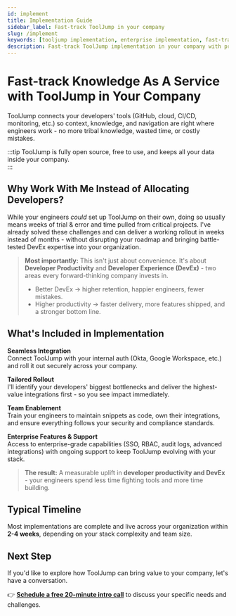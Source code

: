 ```yaml
---
id: implement
title: Implementation Guide
sidebar_label: Fast-track ToolJump in your company
slug: /implement
keywords: [tooljump implementation, enterprise implementation, fast-track tooljump, company deployment, professional services]
description: Fast-track ToolJump implementation in your company with professional services, custom integrations, and enterprise deployment support for engineering teams.
---
```


# Fast-track Knowledge As A Service with ToolJump in Your Company

ToolJump connects your developers' tools (GitHub, cloud, CI/CD, monitoring, etc.) so context, knowledge, and navigation are right where engineers work - no more tribal knowledge, wasted time, or costly mistakes.

:::tip
ToolJump is fully open source, free to use, and keeps all your data inside your company.  
:::

## Why Work With Me Instead of Allocating Developers?

While your engineers *could* set up ToolJump on their own, doing so usually means weeks of trial & error and time pulled from critical projects. I've already solved these challenges and can deliver a working rollout in weeks instead of months - without disrupting your roadmap and bringing battle-tested DevEx expertise into your organization.

> **Most importantly:** This isn't just about convenience. It's about **Developer Productivity** and **Developer Experience (DevEx)** - two areas every forward-thinking company invests in.
> - Better DevEx → higher retention, happier engineers, fewer mistakes.  
> - Higher productivity → faster delivery, more features shipped, and a stronger bottom line.

## What's Included in Implementation

**Seamless Integration**  
Connect ToolJump with your internal auth (Okta, Google Workspace, etc.) and roll it out securely across your company.

**Tailored Rollout**  
I'll identify your developers' biggest bottlenecks and deliver the highest-value integrations first - so you see impact immediately.

**Team Enablement**  
Train your engineers to maintain snippets as code, own their integrations, and ensure everything follows your security and compliance standards.

**Enterprise Features & Support**  
Access to enterprise-grade capabilities (SSO, RBAC, audit logs, advanced integrations) with ongoing support to keep ToolJump evolving with your stack.

> **The result:** A measurable uplift in **developer productivity and DevEx** - your engineers spend less time fighting tools and more time building.

## Typical Timeline

Most implementations are complete and live across your organization within **2-4 weeks**, depending on your stack complexity and team size.

## Next Step

If you'd like to explore how ToolJump can bring value to your company, let's have a conversation.

👉 **[Schedule a free 20-minute intro call](#)** to discuss your specific needs and challenges.
